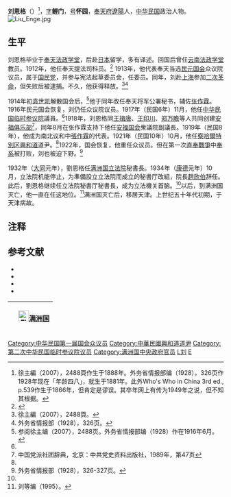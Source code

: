 {{Infobox Officeholder
|姓名= 劉恩格
|圖像=File:劉恩格.jpg
|圖像大小=200px
|圖像說明=  
|字    = 
|號    = 
|別名    = 
|出生日期 = 
|出生地點 = 
|逝世日期 = 
|逝世地點 = 
|死因    = 
|墓地    = 
|籍貫    = 
|政黨    = 
|parents  = 
|配偶   =
|伴侶    = 
|relatives  =  
|children  =  
|著作    = 
|past    = 
}}
'''刘恩格'''（{{bd|1888年||1950年代|？|catIdx=L刘}}）<ref>徐主編（2007），2488頁作生于1888年。外务省情报部编（1928），326页作1928年现在「年龄四八」，就生于1881年。此外Who's Who in China 3rd ed., p.539作生于1866年，但肯定是谬误。其卒年网上有传为1949年之说，但不知其根据。</ref>，[[表字|字]]'''鲤门'''，[[号|号]]'''怀园'''，[[奉天府|奉天府]][[遼陽|遼陽]]人，[[中华民国|中华民国]]政治人物。
[[File:Liu_Enge.jpg|thumb]]
==生平==
刘恩格毕业于[[奉天法政学堂|奉天法政学堂]]，后赴[[日本|日本]]留学，多有译述。回国后曾任[[云南法政学堂|云南法政学堂]]教员。1912年，他任奉天提法司科员。<ref>{{Cite web |url=https://prabook.com/web/en-ke.liu/1345267 |title=存档副本 |accessdate=2018-12-06 |archive-date=2019-06-08 |archive-url=https://web.archive.org/web/20190608161826/https://prabook.com/web/en-ke.liu/1345267 |dead-url=no }}</ref> 1913年，他代表奉天当选[[民元国会|民元国会]]众议院议员，属于[[國民黨_(1912–1913)|国民党]]，并参与宪法起草委员会，任委员。同年，刘赴[[上海市|上海]]参加[[二次革命|二次革命]]，但失败后被逮捕。不久，他获得释放。<ref name=Xu>徐主編（2007），2488頁。</ref><ref>外务省情报部（1928），326页。</ref>

1914年初[[袁世凯|袁世凯]]解散国会后，<ref>参阅徐主编（2007），2488页。外务省情报部编（1928）作在1916年6月。</ref>他于同年改任奉天将军公署秘书，辅佐[[张作霖|张作霖]]。1916年民元国会恢复，刘仍任众议院议员。1917年（民国6年）11月，他任[[中华民国临时参议院|中华民国临时参议院]]議員。<ref name=Xu/>1918年，刘恩格同[[王揖唐|王揖唐]]、[[王印川|王印川]]、[[郑万瞻|郑万瞻]]等人共同创建[[安福俱乐部|安福俱乐部]]<ref>中国党派社团辞典，北京：中共党史资料出版社，1989年，第47页</ref>，同年8月在张作霖支持下他任[[安福国会|安福国会]]衆議院副議長。1919年（民国8年），他成为南北议和中[[張作霖|張作霖]]的代表。1921年（民国10年）10月，他任[[察哈爾特別区|察哈爾特別区]][[興和道|興和道]]道尹。<ref name=Xu/>1922年，国会恢复，他重任众议员。但在第一次[[直奉戰爭|直奉戰爭]]中[[奉系|奉系]]被打败，刘也被迫下野。<ref>外务省情报部（1928），326-327页。</ref>

1932年（[[大同_(满洲)|大同]]元年），劉恩格任[[满洲国立法院|满洲国立法院]]秘書長。1934年（[[康德|康德]]元年）10月，立法院机能停止，为準備設立立法院而成立的秘書厅改組，院長[[趙欣伯|趙欣伯]]辞任。此后，劉恩格继续任立法院秘書厅秘書長，成为立法機关首脑。<ref name=Xu/>以后，到满洲国灭亡，他一直在任这地位。<ref>刘等编（1995）。</ref>满洲国灭亡后，移居天津。上世纪五十年代初期，于天津病故。

== 注释 ==
{{reflist}}

==参考文献==
* <span style="font-size:90%;">{{Cite book<!--|zh-->|author = 徐友春主編|title = 民国人物大辞典 增訂版|year = 2007|publisher = 河北人民出版社|isbn = 978-7-202-03014-1}}</span>
* <span style="font-size:90%;">{{Cite book<!--|和書-->|author = 外務省情報部編|title = 改訂 現代支那人名鑑|year = 1928|publisher = 東亜同文会調査部|isbn = }}</span>
* <span style="font-size:90%;">{{Cite book<!--|zh-->|author = 劉寿林等編|title = 民国職官年表|year = 1995|publisher = [[中華書局|中華書局]]|isbn = 7-101-01320-1}}</span>
* <span style="font-size:90%;">{{Cite book<!--|zh-->|author = |title = 中国党派社团辞典|year = 1989|publisher = 中共党史资料出版社|isbn = |location=北京}}</span>

{| class="wikitable" style="margin:0 auto"
|- 
!　[[File:Flag_of_Manchukuo.svg|25px]][[满洲国|满洲国]]
{{先代次代|[[满洲国立法院|立法院]]秘書長|<small>1934年10月 - 1945年8月</small>|[[趙欣伯|趙欣伯]]（立法院長）|（废止）}}
|}
{{中華民國第二屆國會眾議院議員}}
[[Category:中华民国第一届国会众议员|Category:中华民国第一届国会众议员]]
[[Category:中華民國興和道道尹|Category:中華民國興和道道尹]]
[[Category:第二次中华民国临时参议院议员|Category:第二次中华民国临时参议院议员]]
[[Category:满洲国中央政府官员|Category:满洲国中央政府官员]]
[[Category:辽阳人|L刘]]
[[Category:刘姓|E]]